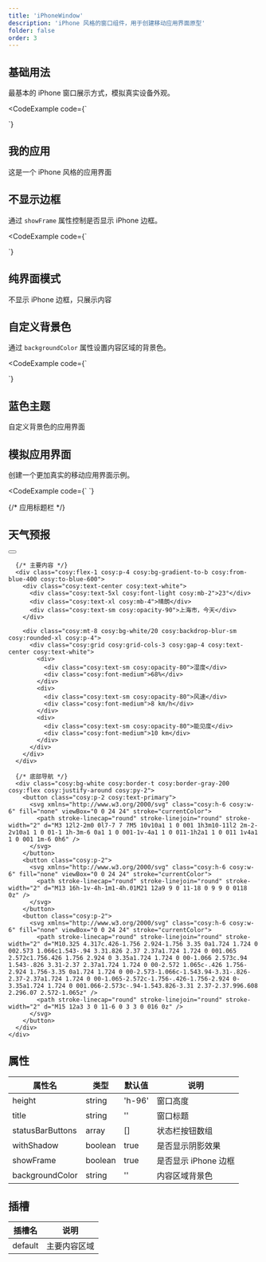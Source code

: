 ```yaml
---
title: 'iPhoneWindow'
description: 'iPhone 风格的窗口组件，用于创建移动应用界面原型'
folder: false
order: 3
---
```



## 基础用法

最基本的 iPhone 窗口展示方式，模拟真实设备外观。

<CodeExample
  code={`<template>
  <iPhoneWindow>
    <div class="p-4 text-center">
      <h2 class="text-xl font-bold mb-2">我的应用</h2>
      <p>这是一个 iPhone 风格的应用界面</p>
    </div>
  </iPhoneWindow>
</template>

<script setup>
</script>`}
>
  <iPhoneWindow>
    <div class="cosy:p-4 cosy:text-center">
      <h2 class="cosy:text-xl cosy:font-bold cosy:mb-2">我的应用</h2>
      <p>这是一个 iPhone 风格的应用界面</p>
    </div>
  </iPhoneWindow>
</CodeExample>

## 不显示边框

通过 `showFrame` 属性控制是否显示 iPhone 边框。

<CodeExample
  code={`<template>
  <iPhoneWindow :showFrame="false">
    <div class="p-4 text-center">
      <h2 class="text-xl font-bold mb-2">纯界面模式</h2>
      <p>不显示 iPhone 边框，只展示内容</p>
    </div>
  </iPhoneWindow>
</template>

<script setup>
</script>`}
>
  <iPhoneWindow showFrame={false}>
    <div class="cosy:p-4 cosy:text-center">
      <h2 class="cosy:text-xl cosy:font-bold cosy:mb-2">纯界面模式</h2>
      <p>不显示 iPhone 边框，只展示内容</p>
    </div>
  </iPhoneWindow>
</CodeExample>

## 自定义背景色

通过 `backgroundColor` 属性设置内容区域的背景色。

<CodeExample
  code={`<template>
  <iPhoneWindow backgroundColor="bg-blue-50">
    <div class="p-4 text-center">
      <h2 class="text-xl font-bold mb-2 text-blue-800">蓝色主题</h2>
      <p class="text-blue-600">自定义背景色的应用界面</p>
    </div>
  </iPhoneWindow>
</template>

<script setup>
</script>`}
>
  <iPhoneWindow backgroundColor="cosy:bg-blue-50">
    <div class="cosy:p-4 cosy:text-center">
      <h2 class="cosy:text-xl cosy:font-bold cosy:mb-2 cosy:text-blue-800">蓝色主题</h2>
      <p class="cosy:text-blue-600">自定义背景色的应用界面</p>
    </div>
  </iPhoneWindow>
</CodeExample>

## 模拟应用界面

创建一个更加真实的移动应用界面示例。

<CodeExample
  code={`<template>
  <iPhoneWindow>
    <div class="flex flex-col h-full">
      <!-- 应用标题栏 -->
      <div class="bg-primary text-white px-4 py-3 flex items-center justify-between">
        <h2 class="font-medium">天气预报</h2>
        <button class="btn btn-ghost btn-sm p-1">
          <svg xmlns="http://www.w3.org/2000/svg" class="h-5 w-5" viewBox="0 0 20 20" fill="currentColor">
            <path fill-rule="evenodd" d="M3 5a1 1 0 011-1h12a1 1 0 110 2H4a1 1 0 01-1-1zm0 5a1 1 0 011-1h12a1 1 0 110 2H4a1 1 0 01-1-1zm0 5a1 1 0 011-1h12a1 1 0 110 2H4a1 1 0 01-1-1z" clip-rule="evenodd" />
          </svg>
        </button>
      </div>
      
      <!-- 主要内容 -->
      <div class="flex-1 p-4 bg-gradient-to-b from-blue-400 to-blue-600">
        <div class="text-center text-white">
          <div class="text-5xl font-light mb-2">23°</div>
          <div class="text-xl mb-4">晴朗</div>
          <div class="text-sm opacity-90">上海市，今天</div>
        </div>
        
        <div class="mt-8 bg-white/20 backdrop-blur-sm rounded-xl p-4">
          <div class="grid grid-cols-3 gap-4 text-center text-white">
            <div>
              <div class="text-sm opacity-80">湿度</div>
              <div class="font-medium">68%</div>
            </div>
            <div>
              <div class="text-sm opacity-80">风速</div>
              <div class="font-medium">8 km/h</div>
            </div>
            <div>
              <div class="text-sm opacity-80">能见度</div>
              <div class="font-medium">10 km</div>
            </div>
          </div>
        </div>
      </div>
      
      <!-- 底部导航 -->
      <div class="bg-white border-t border-gray-200 flex justify-around py-2">
        <button class="p-2 text-primary">
          <svg xmlns="http://www.w3.org/2000/svg" class="h-6 w-6" fill="none" viewBox="0 0 24 24" stroke="currentColor">
            <path stroke-linecap="round" stroke-linejoin="round" stroke-width="2" d="M3 12l2-2m0 0l7-7 7 7M5 10v10a1 1 0 001 1h3m10-11l2 2m-2-2v10a1 1 0 01-1 1h-3m-6 0a1 1 0 001-1v-4a1 1 0 011-1h2a1 1 0 011 1v4a1 1 0 001 1m-6 0h6" />
          </svg>
        </button>
        <button class="p-2">
          <svg xmlns="http://www.w3.org/2000/svg" class="h-6 w-6" fill="none" viewBox="0 0 24 24" stroke="currentColor">
            <path stroke-linecap="round" stroke-linejoin="round" stroke-width="2" d="M13 16h-1v-4h-1m1-4h.01M21 12a9 9 0 11-18 0 9 9 0 0118 0z" />
          </svg>
        </button>
        <button class="p-2">
          <svg xmlns="http://www.w3.org/2000/svg" class="h-6 w-6" fill="none" viewBox="0 0 24 24" stroke="currentColor">
            <path stroke-linecap="round" stroke-linejoin="round" stroke-width="2" d="M10.325 4.317c.426-1.756 2.924-1.756 3.35 0a1.724 1.724 0 002.573 1.066c1.543-.94 3.31.826 2.37 2.37a1.724 1.724 0 001.065 2.572c1.756.426 1.756 2.924 0 3.35a1.724 1.724 0 00-1.066 2.573c.94 1.543-.826 3.31-2.37 2.37a1.724 1.724 0 00-2.572 1.065c-.426 1.756-2.924 1.756-3.35 0a1.724 1.724 0 00-2.573-1.066c-1.543.94-3.31-.826-2.37-2.37a1.724 1.724 0 00-1.065-2.572c-1.756-.426-1.756-2.924 0-3.35a1.724 1.724 0 001.066-2.573c-.94-1.543.826-3.31 2.37-2.37.996.608 2.296.07 2.572-1.065z" />
            <path stroke-linecap="round" stroke-linejoin="round" stroke-width="2" d="M15 12a3 3 0 11-6 0 3 3 0 016 0z" />
          </svg>
        </button>
      </div>
    </div>
  </iPhoneWindow>
</template>

<script setup>
</script>`}
>
  <iPhoneWindow>
    <div class="cosy:flex cosy:flex-col cosy:h-full">
      {/* 应用标题栏 */}
      <div class="cosy:bg-primary cosy:text-white cosy:px-4 cosy:py-3 cosy:flex cosy:items-center cosy:justify-between">
        <h2 class="cosy:font-medium">天气预报</h2>
        <button class="cosy:btn cosy:btn-ghost cosy:btn-sm cosy:p-1">
          <svg xmlns="http://www.w3.org/2000/svg" class="cosy:h-5 cosy:w-5" viewBox="0 0 20 20" fill="currentColor">
            <path fill-rule="evenodd" d="M3 5a1 1 0 011-1h12a1 1 0 110 2H4a1 1 0 01-1-1zm0 5a1 1 0 011-1h12a1 1 0 110 2H4a1 1 0 01-1-1zm0 5a1 1 0 011-1h12a1 1 0 110 2H4a1 1 0 01-1-1z" clip-rule="evenodd" />
          </svg>
        </button>
      </div>
      
      {/* 主要内容 */}
      <div class="cosy:flex-1 cosy:p-4 cosy:bg-gradient-to-b cosy:from-blue-400 cosy:to-blue-600">
        <div class="cosy:text-center cosy:text-white">
          <div class="cosy:text-5xl cosy:font-light cosy:mb-2">23°</div>
          <div class="cosy:text-xl cosy:mb-4">晴朗</div>
          <div class="cosy:text-sm cosy:opacity-90">上海市，今天</div>
        </div>
        
        <div class="cosy:mt-8 cosy:bg-white/20 cosy:backdrop-blur-sm cosy:rounded-xl cosy:p-4">
          <div class="cosy:grid cosy:grid-cols-3 cosy:gap-4 cosy:text-center cosy:text-white">
            <div>
              <div class="cosy:text-sm cosy:opacity-80">湿度</div>
              <div class="cosy:font-medium">68%</div>
            </div>
            <div>
              <div class="cosy:text-sm cosy:opacity-80">风速</div>
              <div class="cosy:font-medium">8 km/h</div>
            </div>
            <div>
              <div class="cosy:text-sm cosy:opacity-80">能见度</div>
              <div class="cosy:font-medium">10 km</div>
            </div>
          </div>
        </div>
      </div>
      
      {/* 底部导航 */}
      <div class="cosy:bg-white cosy:border-t cosy:border-gray-200 cosy:flex cosy:justify-around cosy:py-2">
        <button class="cosy:p-2 cosy:text-primary">
          <svg xmlns="http://www.w3.org/2000/svg" class="cosy:h-6 cosy:w-6" fill="none" viewBox="0 0 24 24" stroke="currentColor">
            <path stroke-linecap="round" stroke-linejoin="round" stroke-width="2" d="M3 12l2-2m0 0l7-7 7 7M5 10v10a1 1 0 001 1h3m10-11l2 2m-2-2v10a1 1 0 01-1 1h-3m-6 0a1 1 0 001-1v-4a1 1 0 011-1h2a1 1 0 011 1v4a1 1 0 001 1m-6 0h6" />
          </svg>
        </button>
        <button class="cosy:p-2">
          <svg xmlns="http://www.w3.org/2000/svg" class="cosy:h-6 cosy:w-6" fill="none" viewBox="0 0 24 24" stroke="currentColor">
            <path stroke-linecap="round" stroke-linejoin="round" stroke-width="2" d="M13 16h-1v-4h-1m1-4h.01M21 12a9 9 0 11-18 0 9 9 0 0118 0z" />
          </svg>
        </button>
        <button class="cosy:p-2">
          <svg xmlns="http://www.w3.org/2000/svg" class="cosy:h-6 cosy:w-6" fill="none" viewBox="0 0 24 24" stroke="currentColor">
            <path stroke-linecap="round" stroke-linejoin="round" stroke-width="2" d="M10.325 4.317c.426-1.756 2.924-1.756 3.35 0a1.724 1.724 0 002.573 1.066c1.543-.94 3.31.826 2.37 2.37a1.724 1.724 0 001.065 2.572c1.756.426 1.756 2.924 0 3.35a1.724 1.724 0 00-1.066 2.573c.94 1.543-.826 3.31-2.37 2.37a1.724 1.724 0 00-2.572 1.065c-.426 1.756-2.924 1.756-3.35 0a1.724 1.724 0 00-2.573-1.066c-1.543.94-3.31-.826-2.37-2.37a1.724 1.724 0 00-1.065-2.572c-1.756-.426-1.756-2.924 0-3.35a1.724 1.724 0 001.066-2.573c-.94-1.543.826-3.31 2.37-2.37.996.608 2.296.07 2.572-1.065z" />
            <path stroke-linecap="round" stroke-linejoin="round" stroke-width="2" d="M15 12a3 3 0 11-6 0 3 3 0 016 0z" />
          </svg>
        </button>
      </div>
    </div>
  </iPhoneWindow>
</CodeExample>

## 属性

| 属性名 | 类型 | 默认值 | 说明 |
| --- | --- | --- | --- |
| height | string | 'h-96' | 窗口高度 |
| title | string | '' | 窗口标题 |
| statusBarButtons | array | [] | 状态栏按钮数组 |
| withShadow | boolean | true | 是否显示阴影效果 |
| showFrame | boolean | true | 是否显示 iPhone 边框 |
| backgroundColor | string | '' | 内容区域背景色 |

## 插槽

| 插槽名 | 说明 |
| --- | --- |
| default | 主要内容区域 |
